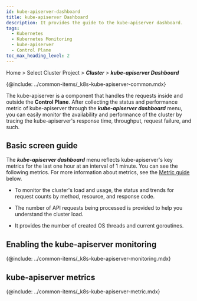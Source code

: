 ```yaml
---
id: kube-apiserver-dashboard
title: kube-apiserver Dashboard
description: It provides the guide to the kube-apiserver dashboard.
tags:
  - Kubernetes
  - Kubernetes Monitoring
  - kube-apiserver
  - Control Plane
toc_max_heading_level: 2
---
```


Home > Select Cluster Project > **_Cluster_** > **_kube-apiserver Dashboard_**

{@include: ../common-items/_k8s-kube-apiserver-common.mdx}

The kube-apiserver is a component that handles the requests inside and outside the **Control Plane**. After collecting the status and performance metric of kube-apiserver through the **_kube-apiserver dashboard_** menu, you can easily monitor the availability and performance of the cluster by tracing the kube-apiserver's response time, throughput, request failure, and such.

## Basic screen guide

<ImgLang img='k8s-kube-apiserver.png' desc='kube-apiserver dashboard'/>

The **_kube-apiserver dashboard_** menu reflects kube-apiserver's key metrics for the last one hour at an interval of 1 minute. You can see the following metrics. For more information about metrics, see the [Metric guide](#kube-apiserever-metric) below.

- To monitor the cluster's load and usage, the status and trends for request counts by method, resource, and response code. 

- The number of API requests being processed is provided to help you understand the cluster load. 

- It provides the number of created OS threads and current goroutines. 

## Enabling the kube-apiserver monitoring

{@include: ../common-items/_k8s-kube-apiserver-monitoring.mdx}

## kube-apiserver metrics

{@include: ../common-items/_k8s-kube-apiserver-metric.mdx} 
